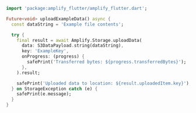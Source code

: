 ```dart
import 'package:amplify_flutter/amplify_flutter.dart';

Future<void> uploadExampleData() async {
  const dataString = 'Example file contents';

  try {
    final result = await Amplify.Storage.uploadData(
      data: S3DataPayload.string(dataString),
      key: 'ExampleKey',
      onProgress: (progress) {
        safePrint('Transferred bytes: ${progress.transferredBytes}');
      },
    ).result;

    safePrint('Uploaded data to location: ${result.uploadedItem.key}');
  } on StorageException catch (e) {
    safePrint(e.message);
  }
}
```